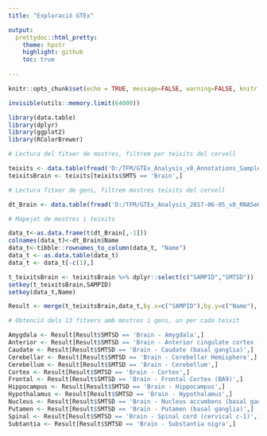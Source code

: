 ---
title: "Exploració GTEx"

output:
  prettydoc::html_pretty:
    theme: hpstr
    highlight: github
    toc: true
    
---

```{r setup, include=FALSE}
knitr::opts_chunk$set(echo = TRUE, message=FALSE, warning=FALSE, knitr.table.format = 'markdown')
```


```{r llibreries}

invisible(utils::memory.limit(64000))

library(data.table)
library(dplyr)
library(ggplot2)
library(RColorBrewer)
```


```{r, warning=FALSE}

# Lectura del fitxer de mostres, filtrem per teixits del cervell

teixits <- data.table(fread('D:/TFM/GTEx_Analysis_v8_Annotations_SampleAttributesDS.txt'))
teixitsBrain <- teixits[teixits$SMTS == 'Brain',]

# Lectura fitxer de gens, filtrem mostres teixits del cervell

dt_Brain <- data.table(fread('D:/TFM/GTEx_Analysis_2017-06-05_v8_RNASeQCv1.1.9_gene_tpm.gct/GTEx_Analysis_2017-06-05_v8_RNASeQCv1.1.9_gene_tpm.gct', skip = 2, heade = TRUE, dec=".", select = c("Name", teixitsBrain$SAMPID)))

```



```{r, warning=FALSE}

# Mapejat de mostres i teixits 

data_t<-as.data.frame(t(dt_Brain[,-1]))
colnames(data_t)<-dt_Brain$Name
data_t<-tibble::rownames_to_column(data_t, "Name")
data_t <- as.data.table(data_t)
data_t <- data_t[-c(1),] 

t_teixitsBrain <- teixitsBrain %>% dplyr::select(c("SAMPID","SMTSD"))
setkey(t_teixitsBrain,SAMPID)
setkey(data_t,Name)

Result <- merge(t_teixitsBrain,data_t,by.x=c("SAMPID"),by.y=c("Name"), nomatch=0)

# Obtenció dels 13 fitxers amb mostres i gens, un per cada teixit

Amygdala <- Result[Result$SMTSD == 'Brain - Amygdala',]   
Anterior <- Result[Result$SMTSD == 'Brain - Anterior cingulate cortex (BA24)',]   
Caudate <- Result[Result$SMTSD == 'Brain - Caudate (basal ganglia)',] 
Cerebellar <- Result[Result$SMTSD == 'Brain - Cerebellar Hemisphere',]    
Cerebellum <- Result[Result$SMTSD == 'Brain - Cerebellum',]   
Cortex <- Result[Result$SMTSD == 'Brain - Cortex',]   
Frontal <- Result[Result$SMTSD == 'Brain - Frontal Cortex (BA9)',]    
Hippocampus <- Result[Result$SMTSD == 'Brain - Hippocampus',] 
Hypothalamus <- Result[Result$SMTSD == 'Brain - Hypothalamus',]   
Nucleus <- Result[Result$SMTSD == 'Brain - Nucleus accumbens (basal ganglia)',]   
Putamen <- Result[Result$SMTSD == 'Brain - Putamen (basal ganglia)',] 
Spinal <- Result[Result$SMTSD == 'Brain - Spinal cord (cervical c-1)',]   
Subtantia <- Result[Result$SMTSD == 'Brain - Substantia nigra',]  

```

